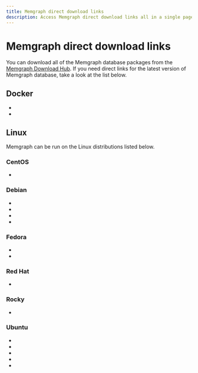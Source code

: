```yaml
---
title: Memgraph direct download links
description: Access Memgraph direct download links all in a single page. Our documentation is committed to ensuring a smooth developer experience. 
---
```



# Memgraph direct download links

You can download all of the Memgraph database packages from the [Memgraph
Download Hub](https://memgraph.com/download/). If you need direct links for the
latest version of Memgraph database, take a look at the list below.

## Docker
- <LinkClick link="https://download.memgraph.com/memgraph/v2.20.0/docker/memgraph-2.20.0-docker.tar.gz" os="docker" distribution="docker-x86"/>
- <LinkClick link="https://download.memgraph.com/memgraph/v2.20.0/docker-aarch64/memgraph-2.20.0-docker.tar.gz" os="docker" distribution="docker-x86"/>

## Linux

Memgraph can be run on the Linux distributions listed below.

### CentOS
- <LinkClick link="https://download.memgraph.com/memgraph/v2.20.0/centos-9/memgraph-2.20.0_1-1.x86_64.rpm" os="linux" distribution="centos-9"/>

### Debian
- <LinkClick link="https://download.memgraph.com/memgraph/v2.20.0/debian-11/memgraph_2.20.0-1_amd64.deb" os="linux" distribution="debian-11"/>
- <LinkClick link="https://download.memgraph.com/memgraph/v2.20.0/debian-11-aarch64/memgraph_2.20.0-1_arm64.deb" os="linux" distribution="debian-11-aarch64"/>
- <LinkClick link="https://download.memgraph.com/memgraph/v2.20.0/debian-12/memgraph_2.20.0-1_amd64.deb" os="linux" distribution="debian-12"/>
- <LinkClick link="https://download.memgraph.com/memgraph/v2.20.0/debian-12-aarch64/memgraph_2.20.0-1_arm64.deb" os="linux" distribution="debian-12-aarch64"/>

### Fedora
- <LinkClick link="https://download.memgraph.com/memgraph/v2.20.0/fedora-38/memgraph-2.20.0_1-1.x86_64.rpm" os="linux" distribution="fedora-38"/>
- <LinkClick link="https://download.memgraph.com/memgraph/v2.20.0/fedora-39/memgraph-2.20.0_1-1.x86_64.rpm" os="linux" distribution="fedora-39"/>

### Red Hat
- <LinkClick link="https://download.memgraph.com/memgraph/v2.20.0/centos-9/memgraph-2.20.0_1-1.x86_64.rpm" os="linux" distribution="redhat-9"/>

### Rocky
- <LinkClick link="https://download.memgraph.com/memgraph/v2.20.0/rocky-9.3/memgraph-2.20.0_1-1.x86_64.rpm" os="linux" distribution="rocky-9"/>

### Ubuntu
- <LinkClick link="https://download.memgraph.com/memgraph/v2.20.0/ubuntu-20.04/memgraph_2.20.0-1_amd64.deb" os="linux" distribution="ubuntu-20"/>
- <LinkClick link="https://download.memgraph.com/memgraph/v2.20.0/ubuntu-22.04/memgraph_2.20.0-1_amd64.deb" os="linux" distribution="ubuntu-22"/>
- <LinkClick link="https://download.memgraph.com/memgraph/v2.20.0/ubuntu-22.04-aarch64/memgraph_2.20.0-1_arm64.deb" os="linux" distribution="ubuntu-22-aarch64"/>
- <LinkClick link="https://download.memgraph.com/memgraph/v2.20.0/ubuntu-24.04/memgraph_2.20.0-1_amd64.deb" os="linux" distribution="ubuntu-24"/>
- <LinkClick link="https://download.memgraph.com/memgraph/v2.20.0/ubuntu-24.04-aarch64/memgraph_2.20.0-1_arm64.deb" os="linux" distribution="ubuntu-24-aarch64"/>

